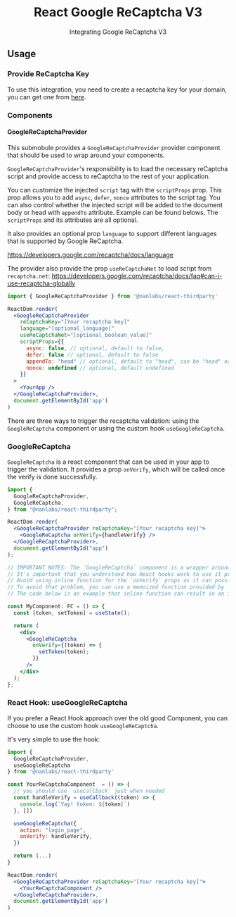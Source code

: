 
<Meta title="React Thirdparty/ReCaptcha V3" />

<h1 align="center">React Google ReCaptcha V3</h1>
<div align="center">

Integrating Google ReCaptcha V3

</div>

## Usage

### Provide ReCaptcha Key

To use this integration, you need to create a recaptcha key for your domain, you can get one from [here](https://www.google.com/recaptcha/intro/v3.html).

### Components

#### GoogleReCaptchaProvider

This submobule provides a `GoogleReCaptchaProvider` provider component that should be used to wrap around your components.

`GoogleReCaptchaProvider`'s responsibility is to load the necessary reCaptcha script and provide access to reCaptcha to the rest of your application.

You can customize the injected `script` tag with the `scriptProps` prop. This prop allows you to add `async`, `defer`, `nonce` attributes to the script tag. You can also control whether the injected script will be added to the document body or head with `appendTo` attribute. Example can be found belows. The `scriptProps` and its attributes are all optional.

It also provides an optional prop `language` to support different languages that is supported by Google ReCaptcha.

<https://developers.google.com/recaptcha/docs/language>

The provider also provide the prop `useReCaptchaNet` to load script from `recaptcha.net`:
<https://developers.google.com/recaptcha/docs/faq#can-i-use-recaptcha-globally>

```jsx
import { GoogleReCaptchaProvider } from '@nanlabs/react-thirdparty'

ReactDom.render(
  <GoogleReCaptchaProvider
    reCaptchaKey="[Your recaptcha key]"
    language="[optional_language]"
    useReCaptchaNet="[optional_boolean_value]"
    scriptProps={{
      async: false, // optional, default to false,
      defer: false // optional, default to false
      appendTo: "head" // optional, default to "head", can be "head" or "body",
      nonce: undefined // optional, default undefined
    }}
  >
    <YourApp />
  </GoogleReCaptchaProvider>,
  document.getElementById('app')
)
```

There are three ways to trigger the recaptcha validation: using the `GoogleReCaptcha` component or using the custom hook `useGoogleReCaptcha`.

### GoogleReCaptcha

`GoogleReCaptcha` is a react component that can be used in your app to trigger the validation. It provides a prop `onVerify`, which will be called once the verify is done successfully.

```jsx
import {
  GoogleReCaptchaProvider,
  GoogleReCaptcha,
} from "@nanlabs/react-thirdparty";

ReactDom.render(
  <GoogleReCaptchaProvider reCaptchaKey="[Your recaptcha key]">
    <GoogleReCaptcha onVerify={handleVerify} />
  </GoogleReCaptchaProvider>,
  document.getElementById("app")
);
```

```jsx
// IMPORTANT NOTES: The `GoogleReCaptcha` component is a wrapper around `useGoogleReCaptcha` hook and use `useEffect` to run the verification.
// It's important that you understand how React hooks work to use it properly.
// Avoid using inline function for the `onVerify` props as it can possibly cause the verify function to run continously.
// To avoid that problem, you can use a memoized function provided by `React.useCallback` or a class method
// The code below is an example that inline function can result in an infinite loop and the verify function runs continously:

const MyComponent: FC = () => {
  const [token, setToken] = useState();

  return (
    <div>
      <GoogleReCaptcha
        onVerify={(token) => {
          setToken(token);
        }}
      />
    </div>
  );
};
```

### React Hook: useGoogleReCaptcha

If you prefer a React Hook approach over the old good Component, you can choose to use the custom hook `useGoogleReCaptcha`.

It's very simple to use the hook:

```jsx
import {
  GoogleReCaptchaProvider,
  useGoogleReCaptcha
} from '@nanlabs/react-thirdparty'

const YourReCaptchaComponent  = () => {
  // you should use `useCallback` just when needed
  const handleVerify = useCallback((token) => {
    console.log(`Yay! token: ${token}`)
  }, [])

  useGoogleReCaptcha({
    action: "login_page",
    onVerify: handleVerify,
  })

  return (...)
}

ReactDom.render(
  <GoogleReCaptchaProvider reCaptchaKey="[Your recaptcha key]">
    <YourReCaptchaComponent />
  </GoogleReCaptchaProvider>,
  document.getElementById('app')
)
```

